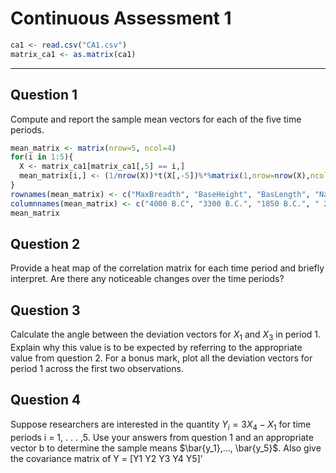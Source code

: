 # Continuous Assessment 1

```r
ca1 <- read.csv("CA1.csv")
matrix_ca1 <- as.matrix(ca1)
```

------------------------------------------------------------------------

## Question 1

Compute and report the sample mean vectors for each of the five time periods.

```r
mean_matrix <- matrix(nrow=5, ncol=4)
for(i in 1:5){
  X <- matrix_ca1[matrix_ca1[,5] == i,]
  mean_matrix[i,] <- (1/nrow(X))*t(X[,-5])%*%matrix(1,nrow=nrow(X),ncol=1)
}
rownames(mean_matrix) <- c("MaxBreadth", "BaseHeight", "BasLength", "NasHeight", "TimePeriod")
columnnames(mean_matrix) <- c("4000 B.C", "3300 B.C.", "1850 B.C.", " 200 B.C.", " 150 A.D.")
mean_matrix
```

## Question 2

Provide a heat map of the correlation matrix for each time period and briefly interpret. Are there any noticeable changes over the time periods?

## Question 3

Calculate the angle between the deviation vectors for $X_1$ and $X_3$ in period 1. Explain why this value is to be expected by referring to the appropriate value from question 2. For a bonus mark, plot all the deviation vectors for period 1 across the first two observations.

## Question 4

Suppose researchers are interested in the quantity $Y_i = 3X_4 − X_1$ for time periods i = 1, . . . ,5. Use your answers from question 1 and an appropriate vector b to determine the sample means $\bar{y_1},..., \bar{y_5}$. Also give the covariance matrix of Y = \[Y1 Y2 Y3 Y4 Y5\]'
